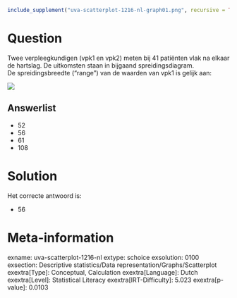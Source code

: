 ```r
include_supplement("uva-scatterplot-1216-nl-graph01.png", recursive = TRUE)
```

Question
========

Twee verpleegkundigen (vpk1 en vpk2) meten bij 41 patiënten vlak na
elkaar de hartslag. De uitkomsten staan in bijgaand spreidingsdiagram.\
De spreidingsbreedte ("range") van de waarden van vpk1 is gelijk aan:

![](uva-scatterplot-1216-nl-graph01.png)

Answerlist
----------

* 52
* 56
* 61
* 108

Solution
========

Het correcte antwoord is: 

* 56

Meta-information
================
exname: uva-scatterplot-1216-nl
extype: schoice
exsolution: 0100
exsection: Descriptive statistics/Data representation/Graphs/Scatterplot
exextra[Type]: Conceptual, Calculation
exextra[Language]: Dutch
exextra[Level]: Statistical Literacy
exextra[IRT-Difficulty]: 5.023
exextra[p-value]: 0.0103
